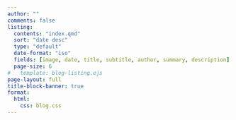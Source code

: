 ---
author: ""
comments: false
listing:
  contents: "index.qmd"
  sort: "date desc"
  type: "default"
  date-format: "iso"
  fields: [image, date, title, subtitle, author, summary, description]  
  page-size: 6
#   template: blog-listing.ejs
page-layout: full
title-block-banner: true
format:
  html:
    css: blog.css
---
